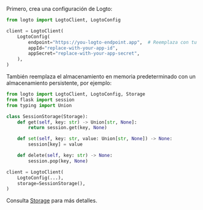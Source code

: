 
Primero, crea una configuración de Logto:

```python title="client.py"
from logto import LogtoClient, LogtoConfig

client = LogtoClient(
    LogtoConfig(
        endpoint="https://you-logto-endpoint.app",  # Reemplaza con tu endpoint de Logto
        appId="replace-with-your-app-id",
        appSecret="replace-with-your-app-secret",
    ),
)
```

<GetAppSecret />

También reemplaza el almacenamiento en memoria predeterminado con un almacenamiento persistente, por ejemplo:

```python title="client.py"
from logto import LogtoClient, LogtoConfig, Storage
from flask import session
from typing import Union

class SessionStorage(Storage):
    def get(self, key: str) -> Union[str, None]:
        return session.get(key, None)

    def set(self, key: str, value: Union[str, None]) -> None:
        session[key] = value

    def delete(self, key: str) -> None:
        session.pop(key, None)

client = LogtoClient(
    LogtoConfig(...),
    storage=SessionStorage(),
)
```

Consulta [Storage](https://github.com/logto-io/python/blob/master/logto/Storage.py) para más detalles.

